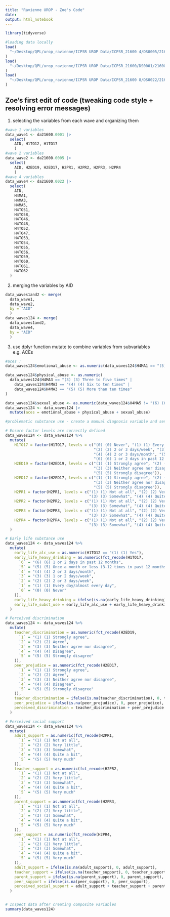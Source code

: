 ```yaml
---
title: "Ravienne UROP - Zoe's Code"
date: 
output: html_notebook
---
```


```r
library(tidyverse)
```

```r
#loading data locally
load(
  "~/Desktop/QPL/urop_ravienne/ICPSR UROP Data/ICPSR_21600 4/DS0005/21600-0005-Data.rda"
)
load(
  "~/Desktop/QPL/urop_ravienne/ICPSR UROP Data/ICPSR_21600/DS0001/21600-0001-Data.rda"
)
load(
  "~/Desktop/QPL/urop_ravienne/ICPSR UROP Data/ICPSR_21600 8/DS0022/21600-0022-Data.rda"
)
```
## **Zoe's first edit of code (tweaking code style + resolving error messages)**

1)  selecting the variables from each wave and organizing them

```r
#wave 1 variables
data_wave1 <- da21600.0001 |> 
  select(
    AID, H1TO12, H1TO17
    )
#wave 2 variables
data_wave2 <- da21600.0005 |> 
  select(
    AID, H2ED19, H2ED17, H2PR1, H2PR2, H2PR3, H2PR4
    )
#wave 4 variables
data_wave4 <- da21600.0022 |>
  select(
    AID,
    H4MA1,
    H4MA3,
    H4MA5,
    H4TO51,
    H4TO58,
    H4TO46,
    H4TO48,
    H4TO52,
    H4TO47,
    H4TO53,
    H4TO54,
    H4TO55,
    H4TO56,
    H4TO59,
    H4TO60,
    H4TO61,
    H4TO62
  )
```

2)  merging the variables by AID
```r
data_waves1and2 <- merge(
  data_wave1, 
  data_wave2, 
  by = "AID"
  )
data_waves124 <- merge(
  data_waves1and2,
  data_wave4,
  by = "AID"
  )
```

3)  use dplyr function mutate to combine variables from subvariables e.g. ACEs
```r
#aces :
data_waves124$emotional_abuse <- as.numeric(data_waves124$H4MA1 == "(5) (5) More than ten times")

data_waves124$physical_abuse <- as.numeric(
  data_waves124$H4MA3 == "(3) (3) Three to five times" |
    data_waves124$H4MA3 == "(4) (4) Six to ten times" |
    data_waves124$H4MA3 == "(5) (5) More than ten times"
)

data_waves124$sexual_abuse <- as.numeric(data_waves124$H4MA5 != "(6) (6) This has never happened")
data_waves124 <- data_waves124 |>
  mutate(aces = emotional_abuse + physical_abuse + sexual_abuse)
```

```r
#problematic substance use - create a manual diagnosis variable and send dr liu the codebooks
```

```r
# Ensure factor levels are correctly defined
data_waves124 <- data_waves124 %>%
  mutate(
    H1TO17 = factor(H1TO17, levels = c("(0) (0) Never", "(1) (1) Every day/almost every day", 
                                       "(2) (2) 2 or 3 days/week", "(3) (3) 1 or 2 days/week", 
                                       "(4) (4) 2 or 3 days/month", "(5) (5) Once a month or less (3-12 times in past 12 months)", 
                                       "(6) (6) 1 or 2 days in past 12 months", "(7) (7) Never")),
    H2ED19 = factor(H2ED19, levels = c("(1) (1) Strongly agree", "(2) (2) Agree", 
                                       "(3) (3) Neither agree nor disagree", "(4) (4) Disagree", 
                                       "(5) (5) Strongly disagree")),
    H2ED17 = factor(H2ED17, levels = c("(1) (1) Strongly agree", "(2) (2) Agree", 
                                       "(3) (3) Neither agree nor disagree", "(4) (4) Disagree", 
                                       "(5) (5) Strongly disagree")),
    H2PR1 = factor(H2PR1, levels = c("(1) (1) Not at all", "(2) (2) Very little", 
                                     "(3) (3) Somewhat", "(4) (4) Quite a bit", "(5) (5) Very much")),
    H2PR2 = factor(H2PR2, levels = c("(1) (1) Not at all", "(2) (2) Very little", 
                                     "(3) (3) Somewhat", "(4) (4) Quite a bit", "(5) (5) Very much")),
    H2PR3 = factor(H2PR3, levels = c("(1) (1) Not at all", "(2) (2) Very little", 
                                     "(3) (3) Somewhat", "(4) (4) Quite a bit", "(5) (5) Very much")),
    H2PR4 = factor(H2PR4, levels = c("(1) (1) Not at all", "(2) (2) Very little", 
                                     "(3) (3) Somewhat", "(4) (4) Quite a bit", "(5) (5) Very much"))
  )

# Early life substance use
data_waves124 <- data_waves124 %>%
  mutate(
    early_life_alc_use = as.numeric(H1TO12 == "(1) (1) Yes"),
    early_life_heavy_drinking = as.numeric(fct_recode(H1TO17,
      `6` = "(6) (6) 1 or 2 days in past 12 months", 
      `5` = "(5) (5) Once a month or less (3-12 times in past 12 months)", 
      `4` = "(4) (4) 2 or 3 days/month", 
      `3` = "(3) (3) 1 or 2 days/week", 
      `2` = "(2) (2) 2 or 3 days/week", 
      `1` = "(1) (1) Every day/almost every day", 
      `0` = "(0) (0) Never"
    )),
    early_life_heavy_drinking = ifelse(is.na(early_life_heavy_drinking), 0, early_life_heavy_drinking),
    early_life_subst_use = early_life_alc_use + early_life_heavy_drinking
  )

# Perceived discrimination
data_waves124 <- data_waves124 %>%
  mutate(
    teacher_discrimination = as.numeric(fct_recode(H2ED19, 
      `1` = "(1) (1) Strongly agree", 
      `2` = "(2) (2) Agree", 
      `3` = "(3) (3) Neither agree nor disagree", 
      `4` = "(4) (4) Disagree", 
      `5` = "(5) (5) Strongly disagree"
    )),
    peer_prejudice = as.numeric(fct_recode(H2ED17, 
      `1` = "(1) (1) Strongly agree", 
      `2` = "(2) (2) Agree", 
      `3` = "(3) (3) Neither agree nor disagree", 
      `4` = "(4) (4) Disagree", 
      `5` = "(5) (5) Strongly disagree"
    )),
    teacher_discrimination = ifelse(is.na(teacher_discrimination), 0, teacher_discrimination),
    peer_prejudice = ifelse(is.na(peer_prejudice), 0, peer_prejudice),
    perceived_discrimination = teacher_discrimination + peer_prejudice
  )

# Perceived social support
data_waves124 <- data_waves124 %>%
  mutate(
    adult_support = as.numeric(fct_recode(H2PR1, 
      `1` = "(1) (1) Not at all", 
      `2` = "(2) (2) Very little", 
      `3` = "(3) (3) Somewhat", 
      `4` = "(4) (4) Quite a bit", 
      `5` = "(5) (5) Very much"
    )),
    teacher_support = as.numeric(fct_recode(H2PR2, 
      `1` = "(1) (1) Not at all", 
      `2` = "(2) (2) Very little", 
      `3` = "(3) (3) Somewhat", 
      `4` = "(4) (4) Quite a bit", 
      `5` = "(5) (5) Very much"
    )),
    parent_support = as.numeric(fct_recode(H2PR3, 
      `1` = "(1) (1) Not at all", 
      `2` = "(2) (2) Very little", 
      `3` = "(3) (3) Somewhat", 
      `4` = "(4) (4) Quite a bit", 
      `5` = "(5) (5) Very much"
    )),
    peer_support = as.numeric(fct_recode(H2PR4, 
      `1` = "(1) (1) Not at all", 
      `2` = "(2) (2) Very little", 
      `3` = "(3) (3) Somewhat", 
      `4` = "(4) (4) Quite a bit", 
      `5` = "(5) (5) Very much"
    )),
    adult_support = ifelse(is.na(adult_support), 0, adult_support),
    teacher_support = ifelse(is.na(teacher_support), 0, teacher_support),
    parent_support = ifelse(is.na(parent_support), 0, parent_support),
    peer_support = ifelse(is.na(peer_support), 0, peer_support),
    perceived_social_support = adult_support + teacher_support + parent_support + peer_support
  )


# Inspect data after creating composite variables
summary(data_waves124)
```

